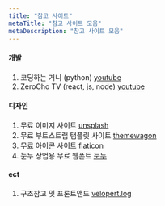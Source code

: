 ```yaml
---
title: "참고 사이트"
metaTitle: "참고 사이트 모음"
metaDescription: "참고 사이트 모음"
---
```

#### 개발
   1. 코딩하는 거니 (python) [youtube](https://www.youtube.com/channel/UCO7g158NWgLyn98z8v3zduA/featured)
   2. ZeroCho TV (react, js, node)  [youtube](https://www.youtube.com/channel/UCp-vBtwvBmDiGqjvLjChaJw)

#### 디자인
   1. 무료 이미지 사이트 [unsplash](https://unsplash.com/)
   2. 무료 부트스트랩 탬플릿 사이트 [themewagon](https://themewagon.com/theme_tag/free/)
   3. 무료 아이콘 사이트 [flaticon](https://www.flaticon.com/)
   4. 눈누 상업용 무료 웹폰트 [눈누](https://noonnu.cc/)

#### ect
   1. 구조참고 및 프론트앤드 [velopert.log](https://velopert.com/)